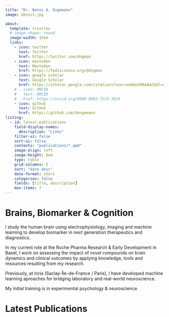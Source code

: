 ```yaml
---
title: "Dr. Denis A. Engemann"
image: denis1.jpg

about: 
  template: trestles
  # image-shape: round
  image-width: 15em
  links:
    - icon: twitter
      text: Twitter
      href: https://twitter.com/dngman
    - icon: mastodon
      text: Mastodon
      href: https://fediscience.org/@dngman
    - icon: google scholar
      text: Google Scholar
      href: https://scholar.google.com/citations?user=ombAzhMAAAAJ&hl=en&oi=ao
    # - icon: ORCID
    #   text: ORCID
    #   href: https://orcid.org/0000-0002-7223-1014
    - icon: github
      text: GitHub
      href: https://github.com/dengemann 
listing: 
  - id: latest-publications
    field-display-names:
      description: "Links"
    filter-ui: false
    sort-ui: false
    contents: "publications/*.qmd"
    image-align: left
    image-height: 6em
    type: table
    grid-columns: 2
    sort: "date desc"
    date-format: short
    categories: false
    fields: [title, description]
    max-items: 7
---
```


# Brains, Biomarker & Cognition

:::{#hero-heading}

I study the human brain using electrophysiology, imaging and machine learning to develop biomarker in next generation therapeutics and diagnostics.

In my current role at the Roche Pharma Research & Early Development in Basel, I work on assessing the impact of novel compounds on brain dynamics and clinical outcomes by applying knowledge, tools and resources resulting from my research.

Previously, at Inria (Saclay-Île-de-France / Paris), I have developed machine learning aproaches for bridging laboratory and real-world neuroscience.

My initial training is in experimental psychology & neuroscience.

:::

# Latest Publications

:::{#latest-publications}
:::
